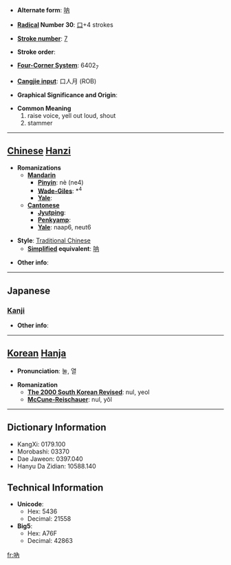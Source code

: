 * '''Alternate form''': [[呐]]

* '''[[Wiktionary:Chinese radical index| Radical]] Number 30''': [[Wiktionary:Chinese radical index 口|口]]+4 strokes

* '''[[Wiktionary:Chinese total strokes index|Stroke number]]''': [[Wiktionary:Chinese total strokes index 7|7]]

* '''Stroke order''': 

* '''[[Wiktionary:Chinese four corner index|Four-Corner System]]''': 6402<sub>7</sub>

* '''[[Wiktionary:Chinese Cangjie index|Cangjie input]]''': 口人月 (ROB)

* '''Graphical Significance and Origin''': 

* '''Common Meaning'''
*#raise voice, yell out loud, shout
*# stammer


----

== [[Chinese]] [[Hanzi]] ==

* '''Romanizations'''
** '''[[Mandarin]]'''
*** '''[[Pinyin]]''': nè (ne4)
*** '''[[Wade-Giles]]''': *<sup>4</sup>
*** '''[[Yale]]''': 
** '''[[Cantonese]]'''
*** '''[[Jyutping]]''':
*** '''[[Penkyamp]]''': 
*** '''[[Yale]]''': naap6, neut6

* '''Style''': [[Traditional Chinese]] 
** '''[[Simplified Chinese|Simplified]] equivalent''': [[呐]]

* '''Other info''': 

----

==Japanese==
===[[Kanji]]===
{{kanji|on readings=[[とつ]] (totsu), [[どつ]] (dotsu)|kun readings=[[どもる]] (domoru)}}

* '''Other info''':  

----

== [[Korean]] [[Hanja]] ==

* '''Pronunciation''': 눌, 열

* '''Romanization'''
** '''[[The 2000 South Korean Revised Romanization|The 2000 South Korean Revised]]''': nul, yeol
** '''[[McCune-Reischauer]]''': nul, yŏl

----

== Dictionary Information ==

* KangXi: 0179.100
* Morobashi: 03370
* Dae Jaweon: 0397.040
* Hanyu Da Zidian: 10588.140

== Technical Information ==

* '''Unicode''':
** Hex: 5436
** Decimal: 21558
* '''Big5''':
** Hex: A76F
** Decimal: 42863

[[fr:吶]]